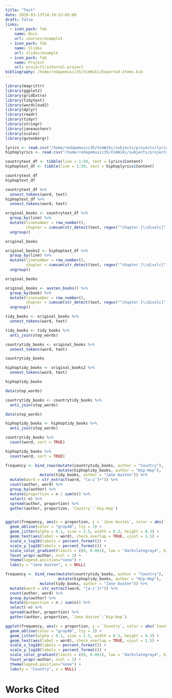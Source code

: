 ```yaml
---
title: "Test"
date: 2020-03-13T14:19:53-05:00
draft: false
links:
  - icon_pack: fab
    name: Docs
    url: courses/example1
  - icon_pack: fab
    name: Slides
    url: slides/example
  - icon_pack: fab
    name: Project
    url: project1/internal-project
bibliography: /home/redapemusic35/VimWiki/Exported-Items.bib
---
```


```r
library(magrittr)
library(ggplot2)
library(gridExtra)
library(tidytext)
library(wordcloud2)
library(dplyr)
library(readr)
library(tidyr)
library(stringr)
library(janeaustenr)
library(scales)
library(gutenbergr)

lyrics <- read.csv("/home/redapemusic35/VimWiki/subjects/projects/lyrics/country-lyrics.csv", header = TRUE, stringsAsFactors = FALSE)
hiphoplyrics <- read.csv("/home/redapemusic35/VimWiki/subjects/projects/lyrics/mycsv8.csv", header = TRUE, stringsAsFactors = FALSE)

countrytext_df <- tibble(line = 1:50, text = lyrics$Content)
hiphoptext_df <- tibble(line = 1:50, text = hiphoplyrics$Content)

countrytext_df
hiphoptext_df

countrytext_df %>%
  unnest_tokens(word, text)
hiphoptext_df %>%
  unnest_tokens(word, text)

original_books <- countrytext_df %>%
  group_by(line) %>%
  mutate(linenumber = row_number(),
         chapter = cumsum(str_detect(text, regex("^chapter [\\divxlc]",ignore_case = TRUE)))) %>%
  ungroup()

original_books

original_books2 <- hiphoptext_df %>%
  group_by(line) %>%
  mutate(linenumber = row_number(),
         chapter = cumsum(str_detect(text, regex("^chapter [\\divxlc]",ignore_case = TRUE)))) %>%
  ungroup()

original_books
```

```r
original_books <- austen_books() %>%
  group_by(book) %>%
  mutate(linenumber = row_number(),
         chapter = cumsum(str_detect(text, regex("^chapter [\\divxlc]",ignore_case = TRUE)))) %>%
  ungroup()

tidy_books <- original_books %>%
  unnest_tokens(word, text)

tidy_books <- tidy_books %>%
  anti_join(stop_words)

countrytidy_books <- original_books %>%
  unnest_tokens(word, text)

countrytidy_books

hiphoptidy_books <- original_books2 %>%
  unnest_tokens(word, text)

hiphoptidy_books

data(stop_words)

countrytidy_books <- countrytidy_books %>%
  anti_join(stop_words)

data(stop_words)

hiphoptidy_books <- hiphoptidy_books %>%
  anti_join(stop_words)

countrytidy_books %>%
  count(word, sort = TRUE)

hiphoptidy_books %>%
  count(word, sort = TRUE)

frequency <- bind_rows(mutate(countrytidy_books, author = "Country"),
                       mutate(hiphoptidy_books, author = "Hip-Hop"),
		       mutate(tidy_books, author = "Jane Austen")) %>% 
  mutate(word = str_extract(word, "[a-z']+")) %>%
  count(author, word) %>%
  group_by(author) %>%
  mutate(proportion = n / sum(n)) %>% 
  select(-n) %>% 
  spread(author, proportion) %>% 
  gather(author, proportion, `Country`:`Hip-Hop`)


ggplot(frequency, aes(x = proportion, y = `Jane Austen`, color = abs(`Jane Austen` - proportion))) +
  geom_abline(color = "gray40", lty = 2) +
  geom_jitter(alpha = 0.1, size = 2.5, width = 0.3, height = 0.3) +
  geom_text(aes(label = word), check_overlap = TRUE, vjust = 1.5) +
  scale_x_log10(labels = percent_format()) +
  scale_y_log10(labels = percent_format()) +
  scale_color_gradient(limits = c(0, 0.001), low = "darkslategray4", high = "gray75") +
  facet_wrap(~author, ncol = 2) +
  theme(legend.position="none") +
  labs(y = "Jane Austen", x = NULL)
```

```r

frequency <- bind_rows(mutate(countrytidy_books, author = "Country"),
                       mutate(hiphoptidy_books, author = "Hip-Hop"),
		       mutate(tidy_books, author = "Jane Austen")) %>% 
  mutate(word = str_extract(word, "[a-z']+")) %>%
  count(author, word) %>%
  group_by(author) %>%
  mutate(proportion = n / sum(n)) %>% 
  select(-n) %>% 
  spread(author, proportion) %>% 
  gather(author, proportion, `Jane Austen`:`Hip-Hop`)

ggplot(frequency, aes(x = proportion, y = `Country`, color = abs(`Country` - proportion))) +
  geom_abline(color = "gray40", lty = 2) +
  geom_jitter(alpha = 0.1, size = 2.5, width = 0.3, height = 0.3) +
  geom_text(aes(label = word), check_overlap = TRUE, vjust = 1.5) +
  scale_x_log10(labels = percent_format()) +
  scale_y_log10(labels = percent_format()) +
  scale_color_gradient(limits = c(0, 0.001), low = "darkslategray4", high = "gray75") +
  facet_wrap(~author, ncol = 2) +
  theme(legend.position="none") +
  labs(y = "Country", x = NULL)
```





# Works Cited
